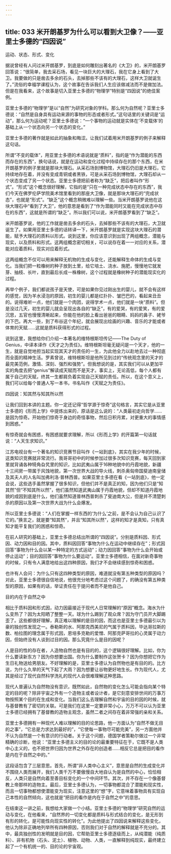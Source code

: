 ```yaml
---
---
---
```

title: 033 米开朗基罗为什么可以看到大卫像？——亚里士多德的“四因说”
---







运动、状态、形式、变化

据说曾经有人问过米开朗基罗，到底是如何雕刻出著名的《大卫》的，米开朗基罗回答说：“很简单，我去采石场，看见一块巨大的大理石，我在它身上看到了大卫。我要做的只是凿去多余的石头，去掉那些不该有的大理石，这样大卫就诞生了。”流俗的幸福学课程认为，这个故事在告诉我们人生应该做减法而不是做加法。但是在我看来，这个故事是切入亚里士多德的“物理学”特别是“四因说”的绝佳案例。

亚里士多德的“物理学”是以“自然”为研究对象的学科。那么何为自然呢？亚里士多德说：“自然是自身具有运动来源的事物的形态或者形式。”这句话里的关键词是“运动”，那么何为运动呢？亚里士多德说：“一个事物的运动就是实体在‘不变载体’的基础上从一个状态向另一个状态的变化。”

亚里士多德的著作就是如此的抽象和晦涩。让我们试着用米开朗基罗的例子来解释这句话。

所谓“不变的载体”，用亚里士多德的术语说就是“质料”，指的是“作为潜能的东西而存在的东西”，换句话说，就是在运动和变化过程中持续存在的那个东西，在米开朗基罗的例子里就是那块大理石。从采石场到博物馆，大理石仍旧是大理石，它持续地存在着，并没有变成青铜或者黑铁，可是从采石场到博物馆，大理石却从一个状态变成了另一个状态。亚里士多德把前者称为“缺乏”，把后者叫作“形式”。“形式”这个概念很好理解，它指的是“只在一种完成状态中存在的东西”，我们今天在佛罗伦萨学院美术馆里看到的那座大卫像，就是那块大理石的“完成状态”，也就是“形式”。“缺乏”这个概念稍微难以理解一些。当米开朗基罗说他在这块大理石中“看到了大卫”，他的意思是看到了“作为潜能同时又能在完成状态中存在的东西”，这就是所谓的“缺乏”。所以我们可以说，米开朗基罗看到了“缺乏”。

米开朗基罗说，他的工作就是凿去多余的石头，去掉那些不该有的大理石，大卫就诞生了。如果用亚里士多德的话转译一下，米开朗基罗就是实现这块大理石的潜能，赋予大理石的质料以形式。说到这里，你应该意识到出现了两组概念，潜能与现实，以及质料和形式。这两组概念密切相关，可以说存在着一一对应的关系，潜能对应着质料，现实对应着形式。

这两组概念不仅可以用来解释无机物的生成与变化，还能解释生命体的生成与变化。当我们把一粒橡树的种子放到土里，给它培土、浇水、施肥，慢慢地它就发芽、抽枝、长叶，直到最后长成一株橡树，这个过程就是橡树种子的潜能现实化的过程。

再举个例子，我们都说孩子是天使，可是如果你见过刚出生的婴儿，就不会有这样的感觉，因为羊水浸泡的原因，初生的婴儿都是红扑扑、皱巴巴的，看起来丑丑的。说得难听一点，他们就是一个肉团，说得学术一点，他们就是一块“质料”。但是没过几天，初生的婴儿就会呈现出各自的“缺乏”，有的爱哭，有的爱笑，有的爱沉思，五官也慢慢清晰起来，你能在他的脸上看出爸爸的眼睛、妈妈的鼻子、姥爷的下巴。再大一些，到了布谷这个年纪，就会展现出绘画的兴趣、音乐的才能或者体育的天赋……这就是质料获得形式的过程。

说到这里，我想给你们介绍一本著名的维特根斯坦传记——The Duty of Genius，中译本译作《天才之为责任》。维特根斯坦毫无疑问是一个天才，他的一生，就是自觉地担当起实现其天才的责任的一生，为此他全力以赴地去过一种彻底而全面的精神生活。罗素曾说，维特根斯坦是他所见到过的“传统观念里的天才的最完美范例，激情、深刻、强烈和强势”。但我想说的是，其实我们可以从更加平实的角度去把“genius”解读成天赋而不是天才。事实上，无论高低，每个人都有属于自己的天赋，终其一生都肩负着实现自己天赋的责任。所以，在这个意义上，我们可以给每个普通人写一本书，书名叫作《天赋之为责任》。


四因说：知其然与知其所以然

让我们回到本讲的主题。你一定还记得“哲学源于惊奇”这句格言，其实它是从亚里士多德的《形而上学》中提炼出来的，原话是这么说的：“人类最初走向哲学……是因为惊奇。开始他们惊奇于身边的奇怪事物，然后日积月累，对更重大的事情感到困惑。”

有惊奇就会有困惑，有困惑就要求理解，所以《形而上学》的开篇第一句话就说：“人天生求知识。”

江苏电视台有一个著名的知识竞赛节目叫作《一站到底》，其实在我少年的时候，这类知识竞赛就非常流行。我哥哥初中的时候参加过很多次知识竞赛，每天回到家里就背诵各种犄角旮旯里的知识，比如武夷山属于16种地貌中的丹霞地貌，新疆十三间房一带属于风蚀地貌，第一次世界大战的导火线，刺杀奥匈帝国斐迪南皇储及其夫人的人名叫加弗利洛·普林西普。如果亚里士多德在看《一站到底》，他一定会说，这些选手虽然掌握了很多知识，但他们并不是真正的知，因为他们只是“知其然”但“不知其所以然”，他们虽然知道武夷山属于丹霞地貌，但却不知道丹霞地貌的成因到底是什么，他们虽然知道普林西普刺杀了斐迪南大公，但是并不清楚刺杀的原因以及第一次世界大战为什么会爆发。

所以亚里士多德说：“人们在掌握一样东西的‘为什么’之前，是不会认为自己认识了它的。”换言之，就是要“知其然”，并且“知其所以然”，这样的知才是真知，只有真知才能平复我们的困惑和惊奇。

在前人研究的基础上，亚里士多德总结出所谓的“四因说”。分别是质料因、形式因、动力因和目的因。其中，质料因回答“事物为什么在运动中继续存在”；形式因回答“事物为什么会以某一种特定的方式运动”；动力因回答“事物为什么会开始或停止运动”；目的因回答“事物为什么要运动”。亚里士多德相信，在面对新奇事物的时候，只有令人满意地给出这四种原因，我们才不会继续感到惊奇和困惑。

也许有人会问：为什么只有这四种类型的原因，难道就没有第五种类型的原因吗？对此，亚里士多德很自信地说，他很充分地考虑过这个问题了，的确没有第五种类型的原因，如果有的话，举证责任在于提问者而不是他自己。


目的内在于自然之中

相比于质料因和形式因，动力因最接近于现代人日常理解的“原因”概念。海水为什么变热了？因为太阳晒了整整一天。球为什么踢到了观众席？因为守门员开大脚踢歪了。这些都很好理解，真正难以理解的是目的因，而这也是亚里士多德最引以为豪的独创性发现之一。泰勒斯的水、阿那克西美尼的气属于质料因，毕达哥拉斯的数、柏拉图的理念属于形式因，恩培多克勒的爱憎、阿那克萨哥拉的心灵属于动力因，但始终没有人谈到过目的因。那么究竟什么是目的因呢？

人是目的性的存在者，人造物自然也是有目的的，这个逻辑很好理解。比如，你为什么要读新东方？因为你想要出国。你为什么要制作这张贺卡？因为你想把它作为生日礼物送给男朋友。不好理解的是，亚里士多德认为自然物也是有目的的。比方说，为什么久旱的天气下起了大雨？因为想要让谷物更好地生长。作为现代人，尤其是经过了现代自然科学洗礼的现代人会很难理解这种思路。

现代人普遍认为自然物没有意识，既然如此，自然物的变化怎么可能会指向某个特定的目的呢？除非宇宙之外有一个造物主或者设计者，是它刻意安排世间的万事万物按照某个目的在生成和变化。当我们这么去理解自然和宇宙的目的因的时候，就与基督教有了密切的关联。可是我们在这里一定要非常小心，万万不可以认为亚里士多德已经拥有了基督教的造物主观念，虽然二者之间存在着非常强的亲和关系。

亚里士多德拥有一种现代人难以理解的目的论思路，他一方面认为“自然不做无目的之事”，“它总是力求达到最好的”，“它使每一事物尽可能完美”，另一方面他并不认为自然是一个有意识的行动者。关于这个问题，德国学者策勒尔做过一个非常精确的诊断，他说：“亚里士多德主义的目的论的最重要特征在于，它既不是人类中心主义的，也不把世界归因为世界之外存在的创造者……相反它总是把目的看作是内在于自然之中的。”

这段话包含了三层意思。首先，所谓“非人类中心主义”，意思是自然的生成变化并不围绕人类而展开，我们人类千万不要傲慢自大地自认为是自然的中心，恰恰相反，人类只是自然向着至善目标变化的一个中间环节。其次，并不存在一个像基督教上帝那样的造物主。最后，亚里士多德认为，一切事物都混合了潜能和现实性，而且一切事物都想使潜能变为现实，注意这里的“想”字，它意味着事物具有实现自己本性的自然倾向，这也就是“把目的看作是内在于自然之中”的意思。

在结束这一讲之前，我想给大家做一个小结。亚里士多德的“物理学”研究自然的运动与变化，在他看来，“自然界的一切变化都是质料与形式结合的变化，是无形到有形的转化，是可能性向现实性的转化”。为此他提出了四因说来解释这些变化，他认为除非正确地列举所有四种原因，否则我们对于自然的解释就是不充分的。其中，最具独创性的发明就是目的因，它帮助亚里士多德逐级而上，从纯潜能（纯质料）、非有机物（石头、泥土）、植物、动物、人类，一直解释到纯现实，最终建立起了一个有机统一的、目的论的宇宙观。